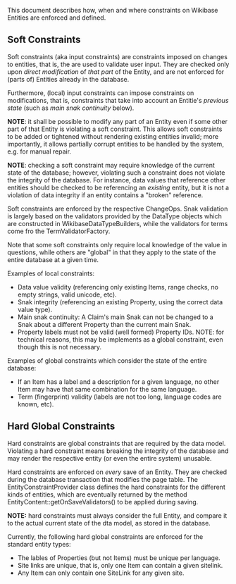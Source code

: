 This document describes how, when and where constraints on Wikibase
Entities are enforced and defined.


== Soft Constraints ==

Soft constraints (aka input constraints) are constraints imposed
on changes to entities, that is, the are used to validate user input.
They are checked only upon ''direct modification'' of ''that part''
of the Entity, and are not enforced for (parts of) Entities already
in the database.

Furthermore, (local) input constraints can impose constraints on
modifications, that is, constraints that take into account an Entitie's
''previous state'' (such as ''main snak continuity'' below).

'''NOTE''': it shall be possible to modify any part of an Entity even
if some other part of that Entity is violating a soft constraint.
This allows soft constraints to be added or tightened without
rendering existing entities invalid; more importantly, it allows
partially corrupt entities to be handled by the system, e.g. for manual
repair.

'''NOTE''': checking a soft constraint may require knowledge of
the current state of the database; however, violating such a
constraint does not violate the integrity of the database. For
instance, data values that reference other entities should be checked
to be referencing an ''existing'' entity, but it is not a violation of
data integrity if an entity contains a "broken" reference.

Soft constraints are enforced by the respective ChangeOps. Snak
validation is largely based on the validators provided by the DataType
objects which are constructed in WikibaseDataTypeBuilders, while the
validators for terms come fro the TermValidatorFactory.

Note that some soft constraints only require local knowledge of the
value in questions, while others are "global" in that they apply to
the state of the entire database at a given time.

Examples of local constraints:
* Data value validity (referencing only existing Items, range checks, no empty strings, valid unicode, etc).
* Snak integrity (referencing an existing Property, using the correct data value type).
* Main snak continuity: A Claim's main Snak can not be changed to a Snak about a different Property than the current main Snak.
* Property labels must not be valid (well formed) Property IDs. NOTE: for technical reasons, this may be implements as a global constraint, even though this is not necessary.

Examples of global constraints which consider the state of the entire database:
* If an Item has a label and a description for a given language, no other Item may have that same combination for the same language.
* Term (fingerprint) validity (labels are not too long, language codes are known, etc).


== Hard Global Constraints ==

Hard constraints are global constraints that are required by the data
model. Violating a hard constraint means breaking the integrity of the
database and may render the respective entity (or even the entire
system) unusable.

Hard constraints are enforced on ''every'' save of an Entity. They are
checked during the database transaction that modifies the page table.
The EntityConstraintProvider class defines the hard constraints for
the different kinds of entities, which are eventually returned by the
method EntityContent::getOnSaveValidators() to be applied during
saving.

'''NOTE:''' hard constraints must always consider the full Entity, and
compare it to the actual current state of the dta model, as stored in
the database.

Currently, the following hard global constraints are enforced for the
standard entity types:

* The lables of Properties (but not Items) must be unique per language.
* Site links are unique, that is, only one Item can contain a given sitelink.
* Any Item can only contain one SiteLink for any given site.

